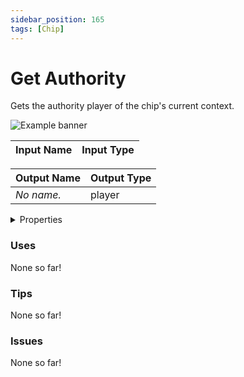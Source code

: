 ```yaml
---
sidebar_position: 165
tags: [Chip]
---
```


# Get Authority

Gets the authority player of the chip's current context.



![Example banner](./assets/eaf712f8-3257-4415-9f88-ae94e308396e.svg)

| Input Name | Input Type |
|-----------|-----------|

| Output Name | Output Type |
|-----------|-----------|
| *No name.* | player |


<details>
  <summary>Properties</summary>
  <div>
    <div>
    <table>
      <thead>
        <tr>
          <th>Is beta required?</th>
          <th>❌</th>
        </tr>
        <tr>
          <th>Is this chip a trolling risk?</th>
          <th>❌</th>
        </tr>
        <tr>
          <th>Chip UUID</th>
          <th>eaf712f8-3257-4415-9f88-ae94e308396e</th>
        </tr>
      </thead>
    </table>
    </div>
  </div>
</details>

### Uses

None so far!

### Tips

None so far!

### Issues

None so far!